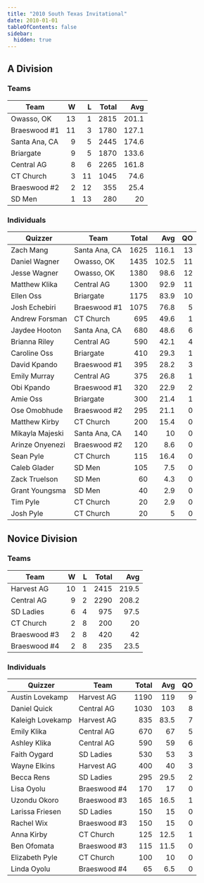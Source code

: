 ```yaml
---
title: "2010 South Texas Invitational"
date: 2010-01-01
tableOfContents: false
sidebar:
  hidden: true
---
```


## A Division

### Teams

| Team          |    W |    L | Total |   Avg |
| ------------- | ---: | ---: | ----: | ----: |
| Owasso, OK    |   13 |    1 |  2815 | 201.1 |
| Braeswood #1  |   11 |    3 |  1780 | 127.1 |
| Santa Ana, CA |    9 |    5 |  2445 | 174.6 |
| Briargate     |    9 |    5 |  1870 | 133.6 |
| Central AG    |    8 |    6 |  2265 | 161.8 |
| CT Church     |    3 |   11 |  1045 |  74.6 |
| Braeswood #2  |    2 |   12 |   355 |  25.4 |
| SD Men        |    1 |   13 |   280 |    20 |

### Individuals

| Quizzer         | Team          | Total |   Avg |   QO |
| --------------- | ------------- | ----: | ----: | ---: |
| Zach Mang       | Santa Ana, CA |  1625 | 116.1 |   13 |
| Daniel Wagner   | Owasso, OK    |  1435 | 102.5 |   11 |
| Jesse Wagner    | Owasso, OK    |  1380 |  98.6 |   12 |
| Matthew Klika   | Central AG    |  1300 |  92.9 |   11 |
| Ellen Oss       | Briargate     |  1175 |  83.9 |   10 |
| Josh Echebiri   | Braeswood #1  |  1075 |  76.8 |    5 |
| Andrew Forsman  | CT Church     |   695 |  49.6 |    1 |
| Jaydee Hooton   | Santa Ana, CA |   680 |  48.6 |    6 |
| Brianna Riley   | Central AG    |   590 |  42.1 |    4 |
| Caroline Oss    | Briargate     |   410 |  29.3 |    1 |
| David Kpando    | Braeswood #1  |   395 |  28.2 |    3 |
| Emily Murray    | Central AG    |   375 |  26.8 |    1 |
| Obi Kpando      | Braeswood #1  |   320 |  22.9 |    2 |
| Amie Oss        | Briargate     |   300 |  21.4 |    1 |
| Ose Omobhude    | Braeswood #2  |   295 |  21.1 |    0 |
| Matthew Kirby   | CT Church     |   200 |  15.4 |    0 |
| Mikayla Majeski | Santa Ana, CA |   140 |    10 |    0 |
| Arinze Onyenezi | Braeswood #2  |   120 |   8.6 |    0 |
| Sean Pyle       | CT Church     |   115 |  16.4 |    0 |
| Caleb Glader    | SD Men        |   105 |   7.5 |    0 |
| Zack Truelson   | SD Men        |    60 |   4.3 |    0 |
| Grant Youngsma  | SD Men        |    40 |   2.9 |    0 |
| Tim Pyle        | CT Church     |    20 |   2.9 |    0 |
| Josh Pyle       | CT Church     |    20 |     5 |    0 |

## Novice Division

### Teams

| Team         |    W |    L | Total |   Avg |
| ------------ | ---: | ---: | ----: | ----: |
| Harvest AG   |   10 |    1 |  2415 | 219.5 |
| Central AG   |    9 |    2 |  2290 | 208.2 |
| SD Ladies    |    6 |    4 |   975 |  97.5 |
| CT Church    |    2 |    8 |   200 |    20 |
| Braeswood #3 |    2 |    8 |   420 |    42 |
| Braeswood #4 |    2 |    8 |   235 |  23.5 |


### Individuals

| Quizzer          | Team         | Total |  Avg |   QO |
| ---------------- | ------------ | ----: | ---: | ---: |
| Austin Lovekamp  | Harvest AG   |  1190 |  119 |    9 |
| Daniel Quick     | Central AG   |  1030 |  103 |    8 |
| Kaleigh Lovekamp | Harvest AG   |   835 | 83.5 |    7 |
| Emily Klika      | Central AG   |   670 |   67 |    5 |
| Ashley Klika     | Central AG   |   590 |   59 |    6 |
| Faith Oygard     | SD Ladies    |   530 |   53 |    3 |
| Wayne Elkins     | Harvest AG   |   400 |   40 |    3 |
| Becca Rens       | SD Ladies    |   295 | 29.5 |    2 |
| Lisa Oyolu       | Braeswood #4 |   170 |   17 |    0 |
| Uzondu Okoro     | Braeswood #3 |   165 | 16.5 |    1 |
| Larissa Friesen  | SD Ladies    |   150 |   15 |    0 |
| Rachel Wix       | Braeswood #3 |   150 |   15 |    0 |
| Anna Kirby       | CT Church    |   125 | 12.5 |    1 |
| Ben Ofomata      | Braeswood #3 |   115 | 11.5 |    0 |
| Elizabeth Pyle   | CT Church    |   100 |   10 |    0 |
| Linda Oyolu      | Braeswood #4 |    65 |  6.5 |    0 |
